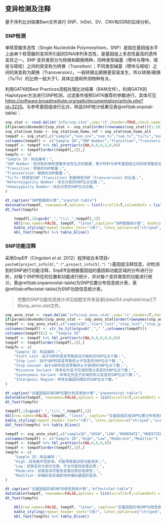 ## 变异检测及注释

基于序列比对结果Bam文件进行 SNP、InDel、SV、CNV和SSR的后续分析。


### SNP检测

单核苷酸多态性（Single Nucleotide Polymorphism，SNP）是指在基因组水平上由单个核苷酸的变异所引起的DNA序列多态性，是基因组上多态性最高的遗传变异之一。SNP 变异类型分为转换和颠换两种，同种类型碱基（嘌呤与嘌呤、嘧啶与嘧啶）之间的突变称为转换（Transition）；不同类型碱基（嘌呤与嘧啶）之间的突变称为颠换（Transversion）。一般转换比颠换更容易发生，所以转换/颠换（Ts/Tv）的比例一般大于1，具体比值和所测物种有关。


利用GATK的Best Practices流程处理比对结果（BAM文件），利用GATK的Haplotyper方法进行SNP检测，过滤条件按照GATK推荐的参数进行，具体可见[https://software.broadinstitute.org/gatk/documentation/article.php?id=3225](https://software.broadinstitute.org/gatk/documentation/article.php?id=3225)。与参考基因组进行比对，样品SNP统计结果见表\@ref(tab:snpstat-table)：


```r
snp_stat <- read.delim('info/snp.stat',sep='\t',header=TRUE,check.names = FALSE)
if(params$devmode){snp_stat <- snp_stat[order(rownames(snp_stat))[1:10],]}
snp_stat$num_homo <- snp_stat$num_homo_ref + snp_stat$num_homo_alt
tempdf <- snp_stat[,c("sample","num_snv","num_ts","num_tv","ts/tv","num_het","num_homo")]
colnames(tempdf) <- c("Sample ID","SNP Number","Transition","Transversion","Ts/Tv","Heterozygosity Number","Homozygosity Number")
tempdf <- tempdf %>% tbl_prettier(c(NA,0,0,0,2,0,0))
tempdf <- tempdf[order(tempdf[,1]),]
tempfn <- c(
"Sample ID：样品编号；",
"SNP Number：检测到的单核苷酸多态性位点的数量，表示材料与参考基因组之间的核苷酸变异；",
"Transition：转换的SNP数量；",
"Transversion：颠换的SNP数量；",
"Ts/Tv：转换型SNP（Transition）和颠换型SNP（Transversion）的比值；",
"Heterozygosity Number：杂合分型的SNP位点总数；",
"Homozygosity Number：纯合分型的SNP位点总数。"
)
```

```r
dt_caption("SNP数据统计表","snpstat-table")
datatable(tempdf, rownames=F,options = list(scrollX=T,columnDefs = list(list(className = 'dt-center',targets='_all'))))
dt_foot(tempfn)
```

```r
    tempdf[,1]=gsub("_","\\\\_",tempdf[,1])
    kbl(row.names=FALSE, tempdf, "latex",caption="SNP数据统计表", booktabs = TRUE, longtable = TRUE, linesep=' ',col.names=linebreak(gsub(" ","\n",colnames(tempdf)),align="c"),escape=FALSE) %>%
    kable_styling(repeat_header_text="(续)", latex_options=c("striped","scale_down","repeat_header"))%>%
    kbl_foot(tempfn) %>% table_bline()
```

### SNP功能注释

采用SnpEff（Cingolani *et al.* 2012）程序结合本项目`r paste0(project_info[4],"（",project_info[5],"）")`基因组注释信息，对检测到的SNP进行功能注释，SnpEff会根据基因组的基因和功能区域的分布进行分析，对每个SNP所在的位置和功能进行统计，并对每个变异类型的功能进行统计。表\@ref(tab:snpannostat-table)为SNP位置分布信息统计表，表\@ref(tab:effectstat-table)为SNP功效信息统计表。

> 完整的SNP功能信息统计详见结题文件夹目录[data/04.snpIndel/snp/]下的snp_anno.stat文件。

```r
snp_anno_stat <- read.delim('info/snp_anno.stat',sep='\t',header=T,check.names = F)
if(params$devmode){snp_anno_stat <- snp_anno_stat[order(rownames(snp_anno_stat))[1:10],]}
tempdf <- snp_anno_stat[,c("sampleID","start_lost","stop_lost","stop_gained","missense_variant","synonymous_variant","intergenic_region")]
colnames(tempdf) <- str_to_title(gsub("_"," ",colnames(tempdf)))
colnames(tempdf)[1] <- "Sample ID"
tempdf <- tempdf %>% tbl_prettier(c(NA,0,0,0,0,0,0))
tempdf <- tempdf[order(tempdf[,1]),]
tempfn <- c(
    "Sample ID：样品编号；",
    "Start Lost：由于SNP的突变导致启动子缺失的SNP位点个数；",
    "Stop Lost：由于SNP的突变导致终止子突变的SNP位点个数；",
    "Stop Gained：由于SNP的突变导致终止子获得的SNP位点个数；",
    "Missense Variant：样本在外显子区域的错义突变的SNP位点个数；",
    "Synonymous Variant：样本在外显子区域的同义突变的SNP位点个数；",
    "Intergenic Region：样本在基因间隔区的SNP位点个数。"
)
```

```r
dt_caption("全基因组区域SNP位置分布信息统计表","snpannostat-table")
datatable(tempdf, rownames=FALSE,options = list(scrollX=T,columnDefs = list(list(className = 'dt-center',targets='_all'))))
dt_foot(tempfn)
```

```r
tempdf[,1]=gsub("_","\\\\_",tempdf[,1])
kbl(row.names=FALSE, tempdf, "latex", caption="全基因组区域SNP位置分布信息统计表", booktabs = TRUE, longtable = TRUE, linesep=' ',col.names=linebreak(gsub(" ","\n",colnames(tempdf)),align="c"),escape=FALSE) %>%
kable_styling(repeat_header_text="(续)", latex_options=c("striped","scale_down","repeat_header"))%>%
kbl_foot(tempfn) %>% table_bline()
```

```r
tempdf <- snp_anno_stat[,c("sampleID","HIGH","LOW","MODERATE","MODIFIER")]
colnames(tempdf) <- c("Sample ID","High","Low","Moderate","Modifier")
tempdf <- tempdf %>% tbl_prettier(c(NA,0,0,0,0))
tempdf <- tempdf[order(tempdf[,1]),]
tempfn <- c(
    "Sample ID：样品编号；",
    "High：具有破坏性影响，可能导致蛋白质功能丧失；",
    "Low：该类变异大部分无害，不太可能改变蛋白质；",
    "Moderate：该类变异可能改变蛋白质的有效性；",
    "Modifier：非编码变异或影响非编码基因的变异。"
)
```

```r
dt_caption("全基因组区域SNP功效信息统计表","effectstat-table")
datatable(tempdf, rownames=FALSE,options = list(scrollX=T,columnDefs = list(list(className = 'dt-center',targets='_all'))))
dt_foot(tempfn)
```

```r
    kbl(row.names=FALSE, tempdf, "latex", caption="全基因组区域SNP功效信息统计表", booktabs = TRUE, longtable = TRUE, linesep=' ') %>%
    kable_styling(repeat_header_text="(续)", latex_options=c("striped","scale_down","repeat_header"))%>%
    kbl_foot(tempfn) %>% table_bline()
```


